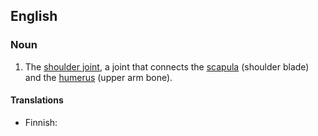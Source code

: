 {{wikipedia}}
==English==
===Noun===
{{en-noun|sg=[[glenohumeral]] [[joint]]}}

# {{context|anatomy}} The [[shoulder joint]], a joint that connects the [[scapula]] (shoulder blade) and the [[humerus]] (upper arm bone).

====Translations====
{{trans-top}}
* Finnish: {{t+|fi|olkanivel}}
{{trans-bottom}}